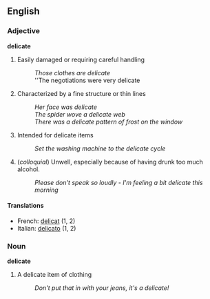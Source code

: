 == English ==
=== Adjective ===
'''delicate'''

# Easily damaged or requiring careful handling
#: ''Those clothes are delicate''
#: ''The negotiations were very delicate
# Characterized by a fine structure or thin lines
#: ''Her face was delicate''
#: ''The spider wove a delicate web''
#: ''There was a delicate pattern of frost on the window''
# Intended for delicate items
#: ''Set the washing machine to the delicate cycle''
# (''colloquial'') Unwell, especially because of having drunk too much alcohol.
#: ''Please don't speak so loudly - I'm feeling a bit delicate this morning''

====Translations====
*French: [[delicat]] (1, 2)
*Italian: [[delicato]] (1, 2)

=== Noun ===
'''delicate'''

# A delicate item of clothing
#: ''Don't put that in with your jeans, it's a delicate!''